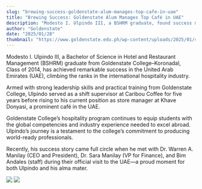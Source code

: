 ```yaml
---
slug: "brewing-success-goldenstate-alum-manages-top-cafe-in-uae"
title: "Brewing Success: Goldenstate Alum Manages Top Café in UAE"
description: "Modesto I. Ulpindo III, a BSHRM graduate, found success managing a top café in UAE..."
author: "Goldenstate"
date: "2025/01/28"
thumbnail: "https://www.goldenstate.edu.ph/wp-content/uploads/2025/01/472267419_1015696733935484_6229085295800363738_n.jpg"
---
```


Modesto I. Ulpindo III, a Bachelor of Science in Hotel and Restaurant Management (BSHRM) graduate from Goldenstate College–Koronadal, Class of 2014, has achieved remarkable success in the United Arab Emirates (UAE), climbing the ranks in the international hospitality industry.

Armed with strong leadership skills and practical training from Goldenstate College, Ulpindo served as a shift supervisor at Caribou Coffee for five years before rising to his current position as store manager at Khave Donyasi, a prominent café in the UAE.

Goldenstate College’s hospitality program continues to equip students with the global competencies and industry experience needed to excel abroad. Ulpindo’s journey is a testament to the college’s commitment to producing world-ready professionals.

Recently, his success story came full circle when he met with Dr. Warren A. Manilay (CEO and President), Dr. Sara Manilay (VP for Finance), and Bim Andales (staff) during their official visit to the UAE—a proud moment for both Ulpindo and his alma mater.

![](https://www.goldenstate.edu.ph/wp-content/uploads/2025/01/472267419_1015696733935484_6229085295800363738_n.jpg)
![](https://www.goldenstate.edu.ph/wp-content/uploads/2025/01/472471215_1015696777268813_2917623123703214251_n.jpg)
